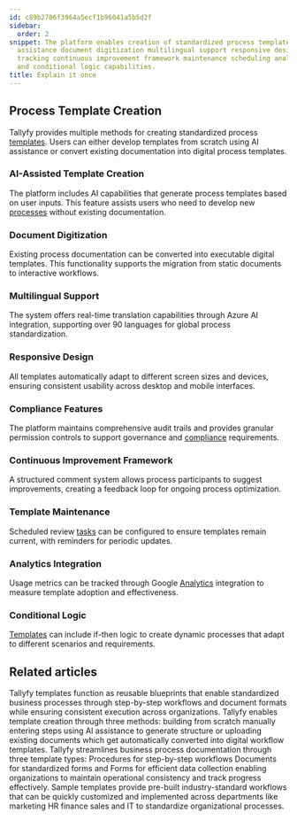 ```yaml
---
id: c89b2706f3964a5ecf1b96041a5b5d2f
sidebar:
  order: 2
snippet: The platform enables creation of standardized process templates through AI
  assistance document digitization multilingual support responsive design compliance
  tracking continuous improvement framework maintenance scheduling analytics integration
  and conditional logic capabilities.
title: Explain it once
---
```


## Process Template Creation

Tallyfy provides multiple methods for creating standardized process [templates](/products/pro/documenting/templates/). Users can either develop templates from scratch using AI assistance or convert existing documentation into digital process templates.

<lite-vimeo videoid="903080351"></lite-vimeo>

### AI-Assisted Template Creation

The platform includes AI capabilities that generate process templates based on user inputs. This feature assists users who need to develop new [processes](/products/pro/tracking-and-tasks/processes/) without existing documentation.

### Document Digitization

Existing process documentation can be converted into executable digital templates. This functionality supports the migration from static documents to interactive workflows.

### Multilingual Support

The system offers real-time translation capabilities through Azure AI integration, supporting over 90 languages for global process standardization.

### Responsive Design

All templates automatically adapt to different screen sizes and devices, ensuring consistent usability across desktop and mobile interfaces.

### Compliance Features

The platform maintains comprehensive audit trails and provides granular permission controls to support governance and [compliance](/products/pro/compliance/) requirements.

### Continuous Improvement Framework

A structured comment system allows process participants to suggest improvements, creating a feedback loop for ongoing process optimization.

### Template Maintenance

Scheduled review [tasks](/products/pro/tracking-and-tasks/tasks/) can be configured to ensure templates remain current, with reminders for periodic updates.

### Analytics Integration

Usage metrics can be tracked through Google [Analytics](/products/pro/integrations/analytics/) integration to measure template adoption and effectiveness.

### Conditional Logic

[Templates](/products/pro/documenting/templates/) can include if-then logic to create dynamic processes that adapt to different scenarios and requirements.


## Related articles
<CardGrid>
<LinkTitleCard header="<b>Documenting > Templates</b>" href="/products/pro/documenting/templates/" > Tallyfy templates function as reusable blueprints that enable standardized business processes through step-by-step workflows and document formats while ensuring consistent execution across organizations. </LinkTitleCard>
<LinkTitleCard header="<b>Templates > Create a template</b>" href="/products/pro/documenting/templates/create-template/" > Tallyfy enables template creation through three methods: building from scratch manually entering steps using AI assistance to generate structure or uploading existing documents which get automatically converted into digital workflow templates. </LinkTitleCard>
<LinkTitleCard header="<b>Pro > Essentials</b>" href="/products/pro/documenting/" > Tallyfy streamlines business process documentation through three template types: Procedures for step-by-step workflows Documents for standardized forms and Forms for efficient data collection enabling organizations to maintain operational consistency and track progress effectively. </LinkTitleCard>
<LinkTitleCard header="<b>Templates > Sample Templates</b>" href="/products/pro/documenting/templates/how-can-i-access-tallyfys-sample-templates/" > Sample templates provide pre-built industry-standard workflows that can be quickly customized and implemented across departments like marketing HR finance sales and IT to standardize organizational processes. </LinkTitleCard>
</CardGrid>